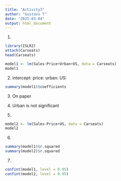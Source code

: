 ---
title: "Activity3"
author: "Gustavo T"
date: "2025-03-04"
output: html_document
---

1)
```{r}
library(ISLR2)
attach(Carseats)
head(Carseats)

model1 <- lm(Sales~Price+Urban+US, data = Carseats)
model1
```

2)
intercept:
price:
urban:
US: 
```{r}
summary(model1)$coefficients
```

3)
On paper

4)
Urban is not significant

5)
```{r}
model2 <- lm(Sales~Price+US, data = Carseats)
model2
```

6)
```{r}
summary(model1)$r.squared
summary(model2)$r.squared
```

7)
```{r}
confint(model1, level = 0.95)
confint(model2, level = 0.95)
```


